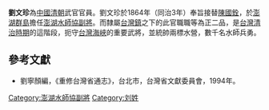 '''劉文珍'''為[[中國|中國]][[清朝|清朝]]武官官員。劉文珍於1864年（同治3年）奉旨接替[[陳國銓|陳國銓]]，於[[澎湖群島|澎湖群島]]擔任[[澎湖水師協|澎湖水師協]][[副將|副將]]。而隸屬[[台灣鎮|台灣鎮]]之下的此官職職等為正二品，是[[台灣清治時期|台灣清治時期]]的這階段，扼守[[台灣海峽|台灣海峽]]的重要武將，並統帥兩標水營，數千名水師兵勇。
{{start box}}
{{s-before|[[陳國銓|陳國銓]]}}
{{s-title|[[澎湖水師協|澎湖水師協]][[副將|副將]]|1864年上任}}
{{s-after|[[張顯貴|張顯貴]]}}
{{end box}}

==參考文獻==
*劉寧顏編，《重修台灣省通志》，台北市，台灣省文獻委員會，1994年。

[[Category:澎湖水師協副將|Category:澎湖水師協副將]]
[[Category:刘姓|Category:刘姓]]